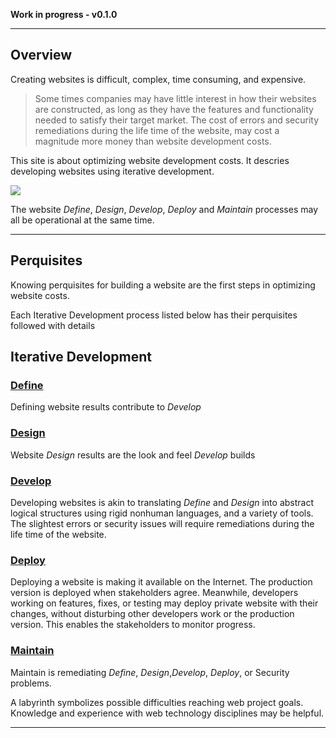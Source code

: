 
**Work in progress - v0.1.0**

---

## Overview

Creating websites is difficult, complex, time consuming, and expensive.

> Some times companies may have little interest in how their websites are constructed, as long as they have the features and functionality needed to satisfy their target market. The cost of errors and security remediations during the life time of the website, may cost a magnitude more money than website development costs.

This site is about optimizing website development costs. It descries developing websites using iterative development.

<Image src="/IterativeDev.png" width={455} height={455} />

The website *Define*, *Design*, *Develop*, *Deploy* and *Maintain* processes may all be operational at the same time.

---

## Perquisites

Knowing  perquisites for building a website are the first steps in optimizing website costs. 

Each Iterative Development process listed below has their perquisites  followed with details

## Iterative Development

### [Define](/Iterative/Define/define)

Defining website results contribute to *Develop*

<!---

- Define website
	- Is the project funded? 
	- Purpose
	- Goals separated into musts and wants
	- Functionality of the website
	    - Brochureware
	    - Commerce
	    - Something else
	- Stakeholders
	- Content
	    - What is the content?
	    - Converting content to web pages text
	    - Content categories
	    - Graphics and images
	- Security
-->

### [Design](/Iterative/Design/design)

Website *Design* results are the look and feel *Develop* builds 

<!--

Useful website requires the user experience and functionality complement the content.

- Design website
	- Consistency
	- Theme
	- Color scheme
	- Typology
	- Navigation
	- User interaction
-->

### [Develop](/Iterative/Develop/develop)

Developing websites is akin to translating *Define* and *Design* into abstract logical structures using rigid nonhuman languages, and a variety of tools. The slightest errors or security issues will require remediations during the life time of the website.

<!--

- Develop website
	- Responsive
	- Development Framework
	- Security
	- Workstations
	- Software Tools
	    - Distributed Version Control System
	    - Editing
	    - Testing
	- Website Programming languages
	    - HTML
	    - CSS
	    - JavaScript
	    - MDX
	    - JSX
-->

### [Deploy](/Iterative/Deploy/deploy)

Deploying a website is making it available on the Internet. The production version is deployed when stakeholders agree. Meanwhile, developers working on features, fixes, or testing may deploy private website with their changes, without disturbing other developers work or the production version. This enables the stakeholders to monitor progress.

<!--

- Deploy
	- Production version
	- Private development stages deployments
	- Vendor
-->

 ### [Maintain](/Iterative/Maintain/maintain)

Maintain is remediating *Define*, *Design*,*Develop*, *Deploy*, or Security problems.

<!--
-->


A labyrinth symbolizes possible difficulties reaching web project goals. Knowledge and experience with web technology disciplines may be helpful.

---